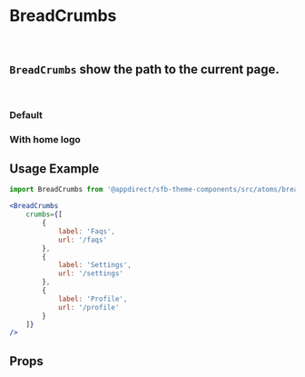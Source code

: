 
<Meta of={BreadCrumbsStories} />

# BreadCrumbs

<br />

## `BreadCrumbs` show the path to the current page.

<br />

### Default

<Canvas>
  <Story of={BreadCrumbsStories.Default} />
</Canvas>

### With home logo

<Canvas>
  <Story of={BreadCrumbsStories.WithHomeLogo} />
</Canvas>

## Usage Example

```jsx
import BreadCrumbs from '@appdirect/sfb-theme-components/src/atoms/bread-crumbs/BreadCrumbs';

<BreadCrumbs
    crumbs={[
        {
            label: 'Faqs',
            url: '/faqs'
        },
        {
            label: 'Settings',
            url: '/settings'
        },
        {
            label: 'Profile',
            url: '/profile'
        }
    ]}
/>

```

## Props

<ArgsTable of={BreadCrumbs} />
